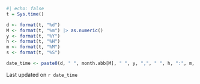 ```r
#| echo: false
t = Sys.time()

d <- format(t, "%d")
M <- format(t, "%m") |> as.numeric()
y <- format(t, "%Y")
h <- format(t, "%H")
m <- format(t, "%M")
s <- format(t, "%S")

date_time <- paste0(d, " ", month.abb[M], " ", y, ",", " ", h, ":", m, ":", s, " ", "IST")
```

Last updated on `r date_time`
